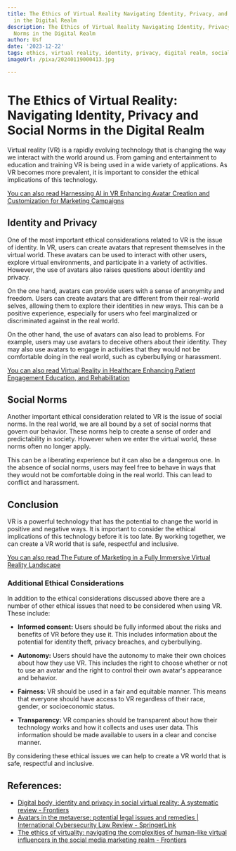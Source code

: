 ```yaml
---
title: The Ethics of Virtual Reality Navigating Identity, Privacy, and Social Norms
  in the Digital Realm
description: The Ethics of Virtual Reality Navigating Identity, Privacy, and Social
  Norms in the Digital Realm
author: Usf
date: '2023-12-22'
tags: ethics, virtual reality, identity, privacy, digital realm, social norms
imageUrl: /pixa/20240119000413.jpg

---
```

# The Ethics of Virtual Reality: Navigating Identity, Privacy and Social Norms in the Digital Realm


Virtual reality (VR) is a rapidly evolving technology that is changing the  way we interact with the  world  around us.  From gaming and entertainment to education and  training VR is being used in a  wide  variety of applications. As VR becomes more prevalent, it is important to consider the ethical  implications of  this technology.


[You  can  also read Harnessing AI in VR Enhancing Avatar Creation and Customization for Marketing Campaigns](Harnessing%20AI%20in%20VR%20Enhancing%20Avatar%20Creation%20and%20Customization%20for%20Marketing%20Campaigns)


## Identity and Privacy


One of the most  important ethical considerations related to VR is the issue of identity. In VR, users can create avatars that represent themselves in the virtual world. These avatars can be used to interact with other users, explore virtual environments, and participate in a  variety of activities. However, the use of avatars also  raises  questions about identity and privacy.


On the one hand, avatars can provide users with a sense of anonymity and freedom. Users can create avatars that are different from their real-world selves, allowing  them to explore their identities in new  ways. This can be a  positive experience, especially for users who feel  marginalized or discriminated against  in the real world.


On the other hand,  the use of avatars can also lead to problems. For example,  users may use avatars to  deceive others about their identity. They may also use avatars to engage in  activities that they would not be comfortable doing in the  real world, such as cyberbullying or harassment.


[You can also read Virtual Reality  in  Healthcare Enhancing Patient Engagement Education, and  Rehabilitation](Virtual%20Reality%20in%20Healthcare%20Enhancing%20Patient%20Engagement%2C%20Education%2C%20and%20Rehabilitation)


## Social Norms


Another important ethical consideration related to VR is the issue of social norms.  In the real world, we are all bound by a set of social norms that govern our behavior. These norms  help to create a sense of order and predictability  in society. However when we enter the virtual world, these norms often no longer apply.


This can be a liberating experience but it  can also be a dangerous one. In the absence of social norms, users  may feel free to behave in ways that they would not be comfortable doing  in the real world. This can lead to conflict and harassment.

## Conclusion

VR is a powerful technology that has the potential to  change the world  in positive and  negative  ways. It is important to consider the ethical implications of this technology before it is  too late. By working  together, we can create a VR world that is safe, respectful and  inclusive.

[You can also read The Future of  Marketing  in a Fully Immersive Virtual Reality Landscape](The%20Future%20of%20Marketing%20in%20a%20Fully%20Immersive%20Virtual%20Reality%20Landscape)


### Additional Ethical Considerations


In addition to the ethical considerations discussed above there  are a number of other ethical issues that need to be considered when using VR. These include:


* **Informed  consent:** Users should be fully informed about the risks and benefits of VR before they use it. This includes  information  about the potential for identity theft, privacy breaches, and cyberbullying.


* **Autonomy:** Users should  have the autonomy to  make their own choices about how they use VR. This  includes the right to choose whether or not to use an avatar and the right to control their own  avatar's appearance and behavior.


* **Fairness:** VR should be used in a fair and equitable manner. This means  that everyone should have access to VR regardless of their race, gender, or socioeconomic status.


* **Transparency:** VR companies should be transparent about how their technology works  and how it collects  and uses user  data. This information  should be made  available to users in a clear and concise manner.


By considering these ethical  issues  we can help to create a  VR world that is safe, respectful and inclusive.

## References:
- [Digital body, identity and privacy in social virtual reality: A systematic review - Frontiers](https://www.frontiersin.org/articles/10.3389/frvir.2022.974652)
- [Avatars in the metaverse: potential legal issues and remedies | International Cybersecurity Law Review - SpringerLink](https://link.springer.com/article/10.1365/s43439-022-00056-9)
- [The ethics of virtuality: navigating the complexities of human-like virtual influencers in the social media marketing realm - Frontiers](https://www.frontiersin.org/articles/10.3389/fcomm.2023.1205610)
